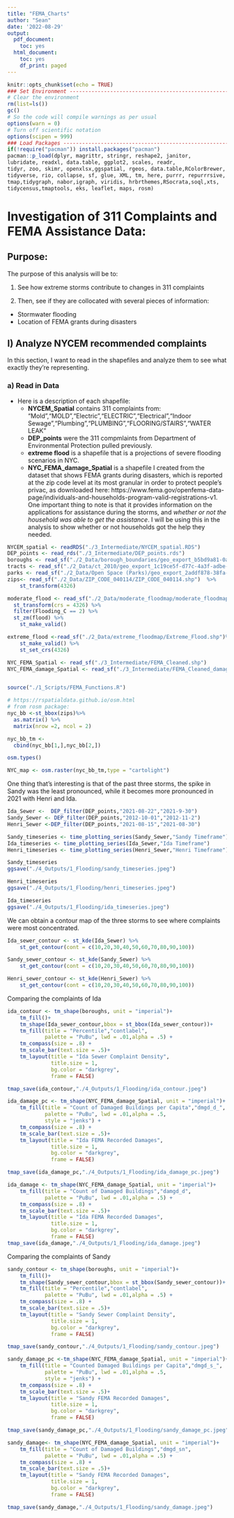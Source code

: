 ```yaml
---
title: "FEMA_Charts"
author: "Sean"
date: '2022-08-29'
output:
  pdf_document:
    toc: yes
  html_document:
    toc: yes
    df_print: paged
---
```


```r
knitr::opts_chunk$set(echo = TRUE)
### Set Environment ------------------------------------------------------------
# Clear the environment
rm(list=ls())
gc()
# So the code will compile warnings as per usual
options(warn = 0)
# Turn off scientific notation
options(scipen = 999)
### Load Packages --------------------------------------------------------------
if(!require("pacman")) install.packages("pacman")
pacman::p_load(dplyr, magrittr, stringr, reshape2, janitor,
lubridate, readxl, data.table, ggplot2, scales, readr,
tidyr, zoo, skimr, openxlsx,ggspatial, rgeos, data.table,RColorBrewer,
tidyverse, rio, collapse, sf, glue, XML, tm, here, purrr, repurrrsive,
tmap,tidygraph, nabor,igraph, viridis, hrbrthemes,RSocrata,soql,xts,
tidycensus,tmaptools, eks, leaflet, maps, rosm)
```

# Investigation of 311 Complaints and FEMA Assistance Data:
## Purpose:
The purpose of this analysis will be to:

1. See how extreme storms contribute to changes in 311 complaints

2. Then, see if they are collocated with several pieces of information:

+ Stormwater flooding
+ Location of FEMA grants during disasters

## I) Analyze NYCEM recommended complaints
In this section, I want to read in the shapefiles and analyze them to see what exactly they're representing.

### a) Read in Data
* Here is a description of each shapefile:
    + **NYCEM_Spatial** contains 311 complaints from: "Mold","MOLD","Electric","ELECTRIC","Electrical","Indoor Sewage","Plumbing","PLUMBING","FLOORING/STAIRS","WATER LEAK"
    + **DEP_points** were the 311 compmlaints from Department of Environmental Protection pulled previously.
    + **extreme flood** is a shapefile that is a projections of severe flooding scenarios in NYC.
    + **NYC_FEMA_damage_Spatial** is a shapefile I created from the dataset that shows FEMA grants during disasters, which is reported at the zip code level at its most granular in order to protect people's privac, as downloaded here: https://www.fema.gov/openfema-data-page/individuals-and-households-program-valid-registrations-v1. One important thing to note is that it provides information on the applications for assistance during the storms, and *whether or not the household was able to get the assistance*. I will be using this in the analysis to show whether or not households got the help they needed.  

```r
NYCEM_spatial <- readRDS("./3_Intermediate/NYCEM_spatial.RDS") 
DEP_points <- read_rds("./3_Intermediate/DEP_points.rds")
boroughs <- read_sf("./2_Data/borough_boundaries/geo_export_b5bd9a81-0a45-411a-a23f-8a1983296a03.shp")
tracts <- read_sf("./2_Data/ct_2010/geo_export_1c19ce5f-d77c-4a3f-adbe-7456e4a782a6.shp")
parks <- read_sf("./2_Data/Open Space (Parks)/geo_export_2addf878-38fa-4c00-8396-5aa5bf54644c.shp")
zips<- read_sf("./2_Data/ZIP_CODE_040114/ZIP_CODE_040114.shp")  %>% 
    st_transform(4326)

moderate_flood <- read_sf("./2_Data/moderate_floodmap/moderate_floodmap.shp")%>% 
  st_transform(crs = 4326) %>% 
  filter(Flooding_C == 2) %>%
  st_zm(flood) %>% 
    st_make_valid()

extreme_flood <-read_sf("./2_Data/extreme_floodmap/Extreme_Flood.shp")%>% 
    st_make_valid() %>% 
    st_set_crs(4326)

NYC_FEMA_Spatial <- read_sf("./3_Intermediate/FEMA_Cleaned.shp")
NYC_FEMA_damage_Spatial <- read_sf("./3_Intermediate/FEMA_Cleaned_damage.shp")


source("./1_Scripts/FEMA_Functions.R")
```

```r
# https://rspatialdata.github.io/osm.html 
# from rosm package:
nyc_bb <-st_bbox(zips)%>%
  as.matrix() %>%
  matrix(nrow =2, ncol = 2)

nyc_bb_tm <- 
  cbind(nyc_bb[1,],nyc_bb[2,])

osm.types()

NYC_map <- osm.raster(nyc_bb_tm,type = "cartolight")

```

One thing that's interesting is that of the past three storms, the spike in Sandy was the least pronounced, while it becomes more pronounced in 2021 with Henri and Ida.
```r
Ida_Sewer <-  DEP_filter(DEP_points,"2021-08-22","2021-9-30") 
Sandy_Sewer <- DEP_filter(DEP_points,"2012-10-01","2012-11-2")
Henri_Sewer <-DEP_filter(DEP_points,"2021-08-15","2021-08-30")

Sandy_timeseries <- time_plotting_series(Sandy_Sewer,"Sandy Timeframe")
Ida_timeseries <- time_plotting_series(Ida_Sewer,"Ida Timeframe")
Henri_timeseries <- time_plotting_series(Henri_Sewer,"Henri Timeframe")

Sandy_timeseries
ggsave("./4_Outputs/1_Flooding/sandy_timeseries.jpeg")

Henri_timeseries
ggsave("./4_Outputs/1_Flooding/henri_timeseries.jpeg")

Ida_timeseries
ggsave("./4_Outputs/1_Flooding/ida_timeseries.jpeg")
```
We can obtain a contour map of the three storms to see where complaints were most concentrated.
```r

Ida_sewer_contour <- st_kde(Ida_Sewer) %>% 
    st_get_contour(cont = c(10,20,30,40,50,60,70,80,90,100))

Sandy_sewer_contour <- st_kde(Sandy_Sewer) %>% 
    st_get_contour(cont = c(10,20,30,40,50,60,70,80,90,100))

Henri_sewer_contour <- st_kde(Henri_Sewer) %>% 
    st_get_contour(cont = c(10,20,30,40,50,60,70,80,90,100))

```

Comparing the complaints of Ida
```r
ida_contour <- tm_shape(boroughs, unit = "imperial")+
    tm_fill()+
    tm_shape(Ida_sewer_contour,bbox = st_bbox(Ida_sewer_contour))+    
    tm_fill(title = "Percentile","contlabel", 
            palette = "PuBu", lwd = .01,alpha = .5) +
    tm_compass(size = .8) +
    tm_scale_bar(text.size = .5)+
    tm_layout(title = "Ida Sewer Complaint Density",
              title.size = 1,
              bg.color = "darkgrey", 
              frame = FALSE)

tmap_save(ida_contour,"./4_Outputs/1_Flooding/ida_contour.jpeg")

ida_damage_pc <- tm_shape(NYC_FEMA_damage_Spatial, unit = "imperial")+
    tm_fill(title = "Count of Damaged Buildings per Capita","dmgd_d_", 
            palette = "PuBu", lwd = .01,alpha = .5,
            style = "jenks") +
    tm_compass(size = .8) +
    tm_scale_bar(text.size = .5)+
    tm_layout(title = "Ida FEMA Recorded Damages",
              title.size = 1,
              bg.color = "darkgrey", 
              frame = FALSE)

tmap_save(ida_damage_pc,"./4_Outputs/1_Flooding/ida_damage_pc.jpeg")

ida_damage <- tm_shape(NYC_FEMA_damage_Spatial, unit = "imperial")+
    tm_fill(title = "Count of Damaged Buildings","damgd_d", 
            palette = "PuBu", lwd = .01,alpha = .5) +
    tm_compass(size = .8) +
    tm_scale_bar(text.size = .5)+
    tm_layout(title = "Ida FEMA Recorded Damages",
              title.size = 1,
              bg.color = "darkgrey", 
              frame = FALSE)
tmap_save(ida_damage,"./4_Outputs/1_Flooding/ida_damage.jpeg")
```
Comparing the complaints of Sandy
```r
sandy_contour <- tm_shape(boroughs, unit = "imperial")+
    tm_fill()+
    tm_shape(Sandy_sewer_contour,bbox = st_bbox(Sandy_sewer_contour))+    
    tm_fill(title = "Percentile","contlabel", 
            palette = "PuBu", lwd = .01,alpha = .5) +
    tm_compass(size = .8) +
    tm_scale_bar(text.size = .5)+
    tm_layout(title = "Sandy Sewer Complaint Density",
              title.size = 1,
              bg.color = "darkgrey", 
              frame = FALSE)

tmap_save(sandy_contour,"./4_Outputs/1_Flooding/sandy_contour.jpeg")

sandy_damage_pc <-tm_shape(NYC_FEMA_damage_Spatial, unit = "imperial")+
    tm_fill(title = "Counted Damaged Buildings per Capita","dmgd_s_", 
            palette = "PuBu", lwd = .01,alpha = .5,
            style = "jenks") +
    tm_compass(size = .8) +
    tm_scale_bar(text.size = .5)+
    tm_layout(title = "Sandy FEMA Recorded Damages",
              title.size = 1,
              bg.color = "darkgrey", 
              frame = FALSE)

tmap_save(sandy_damage_pc,"./4_Outputs/1_Flooding/sandy_damage_pc.jpeg")

sandy_damage<- tm_shape(NYC_FEMA_damage_Spatial, unit = "imperial")+
    tm_fill(title = "Count of Damaged Buildings","dmgd_sn", 
            palette = "PuBu", lwd = .01,alpha = .5) +
    tm_compass(size = .8) +
    tm_scale_bar(text.size = .5)+
    tm_layout(title = "Sandy FEMA Recorded Damages",
              title.size = 1,
              bg.color = "darkgrey", 
              frame = FALSE)

tmap_save(sandy_damage,"./4_Outputs/1_Flooding/sandy_damage.jpeg")

```
